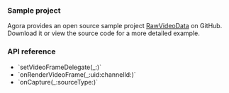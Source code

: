
<PlatformWrapper platform="ios">

### Sample project

Agora provides an open source sample project [RawVideoData](https://github.com/AgoraIO/API-Examples/tree/main/iOS/APIExample/APIExample/Examples/Advanced/RawVideoData) on GitHub. Download it or view the source code for a more detailed example.


### API reference

- <Link to="{{global.API_REF_IOS_ROOT_RTC_KIT}}/agorartcenginekit/setvideoframedelegate(_:)">`setVideoFrameDelegate(_:)`</Link>
- <Link to="{{global.API_REF_IOS_ROOT_RTC_KIT}}/agoravideoframedelegate/onrendervideoframe(_:uid:channelid:)">`onRenderVideoFrame(_:uid:channelId:)`</Link>
- <Link to="{{global.API_REF_IOS_ROOT_RTC_KIT}}/agoravideoframedelegate/oncapture(_:sourcetype:)">`onCapture(_:sourceType:)`</Link>

</PlatformWrapper>